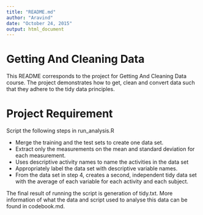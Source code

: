 ```yaml
---
title: "README.md"
author: "Aravind"
date: "October 24, 2015"
output: html_document
---
```


# Getting And Cleaning Data
This README corresponds to the project for Getting And Cleaning Data course.
The project demonstrates how to get, clean and convert data such that they
adhere to the tidy data principles.

# Project Requirement

Script the following steps in run_analysis.R

* Merge the training and the test sets to create one data set.
* Extract only the measurements on the mean and standard deviation for each measurement. 
* Uses descriptive activity names to name the activities in the data set
* Appropriately label the data set with descriptive variable names. 
* From the data set in step 4, creates a second, independent tidy data set with the average of each variable for each activity and each subject.

The final result of running the script is generation of tidy.txt. More information of what the data and script used to analyse this data can be found in codebook.md.

